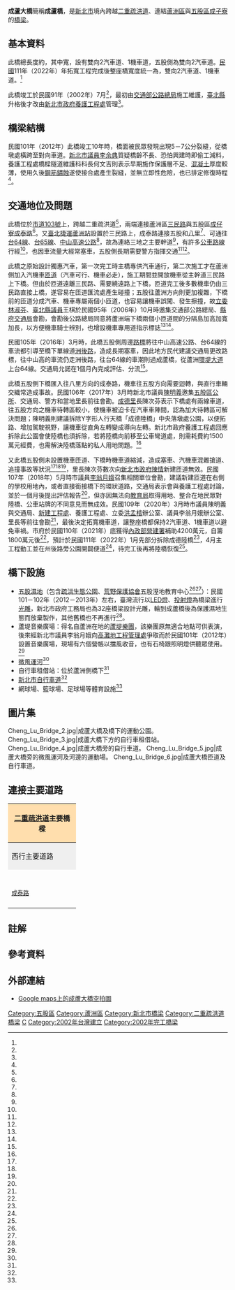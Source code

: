 {{Infobox bridge
|bridge_name= 成蘆大橋
|image= 成蘆大橋FUJI4576.JPG
|also_known_as= 成蘆橋
|carries= {{Jct|country=TWN|CH|103}}
|crosses= [[二重疏洪道|二重疏洪道]]
|locale= {{ROC-TW}}<br>[[新北市|新北市]][[五股區|五股區]][[成子寮|成子寮]]（西北端）<br>新北市[[蘆洲區|蘆洲區]]（東南端）
|owner=
|maint= [[交通部公路總局|交通部公路總局]]→[[新北市政府養護工程處|新北市政府養護工程處]]
|id= 
|mainspan= 
|preceded=[[永安大橋|永安大橋]]
|length= {{Convert|1100|m|ft|0}}
|width= [[民國紀年|民國]]111年（2022年）年拓寬工程完成後{{Convert|22|m|ft|0}}
|lanes=民國111年（2022年）年拓寬工程完成後雙向各2車道、1機車道
|clearance=
|below=
|open=民國91年（2002年）
|closed= 
|toll= 免費 
|coordinates= {{Coord|25.0976|N|121.4579|E|scale:50000}}
|material=[[混凝土|混凝土]]、[[鋼筋|鋼筋]]
|cost=
}}

'''成蘆大橋'''簡稱'''成蘆橋'''，是[[新北市|新北市]]境內跨越[[二重疏洪道|二重疏洪道]]、連結[[蘆洲區|蘆洲區]]與[[五股區|五股區]][[成子寮|成子寮]]的[[橋梁|橋梁]]。

== 基本資料 ==
此橋總長度約{{Convert|1100|m|ft|0}}，其中{{Convert|860|m|ft|0}}寬{{Convert|22|m|ft|0}}，設有雙向2汽車道、1機車道，五股側{{Convert|240|m|ft|0}}為{{Convert|18|m|ft|0}}雙向2汽車道。[[民國紀年|民國]]111年（2022年）年拓寬工程完成後整座橋寬度統一為{{Convert|22|m|ft|0}}，雙向2汽車道、1機車道。<ref name="張睿廷"/>

此橋竣工於民國91年（2002年）7月<ref name="尹章義"/>，最初由[[交通部公路總局|交通部公路總局]]施工維護，[[臺北縣|臺北縣]]升格後才改由[[新北市政府養護工程處|新北市政府養護工程處]]管理<ref name="賴筱桐"/>。

== 橋梁結構 ==
民國101年（2012年）此橋竣工10年時，橋面被民眾發現出現5－7公分裂縫，從橋墩處橫跨至對向車道。[[新北市議員|新北市議員]][[李余典|李余典]]質疑橋齡不長、恐怕興建時即偷工減料，養護工程處橋樑隧道維護科科長何文吉則表示早期施作保護層不足、[[混凝土|混凝土]]厚度較薄，使用久後[[鋼筋|鋼筋]][[鏽蝕|鏽蝕]]遂使接合處產生裂縫，並無立即性危險，也已排定修復時程<ref name="賴筱桐"/>。

== 交通地位及問題 ==
此橋位於[[市道103號|市道103號]]上，跨越二重疏洪道<ref name="張志杰"/>，兩端連接蘆洲區[[三民路_(蘆洲區)|三民路]]與五股區[[成仔寮|成仔寮]][[成泰路|成泰路]]{{NoteTag|五股側連接成泰路處即為[[市道107號|市道107號]]起點。<ref name="市道"/><ref name="Google地圖"/>}}<ref name="交通篇"/>。又[[臺北捷運|臺北捷運]][[蘆洲站|蘆洲站]]設置於三民路上，成泰路連接五股和[[八里區|八里]]<ref name="陳心瑜"/>、可通往[[台64線|台64線]]、[[台65線|台65線]]、[[中山高速公路|中山高速公路]]<ref name="陳螢萱"/>，故為連絡三地之主要幹道<ref name="張志杰"/>，有許多[[新北市公車|公車路線]]行經<ref name="北捷"/>，也因車流量大經常塞車，五股側長期需要警方指揮交通<ref name="張睿廷"/><ref name="陳螢萱"/>。

此橋之原始設計獨惠汽車，第一次完工時主橋專供汽車通行，第二次施工才在蘆洲側加入汽機車[[匝道|匝道]]（汽車可行、機車必走），施工期間並開放機車從主幹道三民路上下橋。但由於匝道遠離三民路、需要繞遠路上下橋，匝道完工後多數機車仍由三民路直接上橋，遂容易在匝道匯流處產生碰撞；五股往蘆洲方向則更加複雜，下橋前的匝道分成汽車、機車專屬兩個小匝道，也容易讓機車誤闖、發生擦撞，故[[立委|立委]][[林淑芬|林淑芬]]、[[新北市議員|臺北縣議員]]王棋於民國95年（2006年）10月時邀集交通部公路總局、[[新北市政府交通局|縣府交通局]]會勘，會勘後公路總局同意將蘆洲端下橋兩個小匝道間的分隔島加高加寬加長{{NoteTag|由原本的寬25公分、高40公分，改為寬50公分、高80公分，並向五股側延長。<ref name="張志杰"/>}}，以方便機車騎士辨別，也增設機車專用道指示標誌<ref name="張志杰"/><ref name="交通篇"/>。

民國105年（2016年）3月時，此橋五股側周邊[[路標|路標]]將往中山高速公路、台64線的車流都引導至橋下單線道[[洲後路|洲後路]]，造成長期塞車，因此地方民代建議交通局更改路標，往中山高的車流仍走洲後路，往台64線的車潮則過成蘆橋，從蘆洲[[環堤大道|環堤大道]]上台64線。交通局允諾在1個月內完成評估、分流<ref name="陳螢萱"/>。

此橋五股側下橋匯入往八里方向的成泰路，機車往五股方向需要迴轉，與直行車輛交織常造成事故。民國106年（2017年）3月時新北市議員[[陳明義_(1967年)|陳明義]]邀集[[五股區公所|五股區公所]]、交通局、警方和當地里長前往會勘。[[成德里|成德里]]長陳次芬表示下橋處有兩線車道，往五股方向之機車待轉區較小，使機車被迫卡在汽車車陣間，認為加大待轉區可解決問題；陳明義則建議拆除Y字形人行天橋「成德陸橋」中央落墩處公園，以便拓路、增加駕駛視野，讓機車從直角左轉變成導向左轉。新北市政府養護工程處回應拆除此公園會使陸橋也須拆除，若將陸橋向前移至公車彎道處，則需耗費約1500萬元經費，也需解決陸橋落點的私人用地問題。<ref name="陳心瑜"/>

又此橋五股側未設置機車匝道、下橋時機車道縮減，造成塞車、汽機車混雜搶道、追撞事故等狀況<ref name="張睿廷"/><ref name="李香儀"/><ref name="周湘芸"/>，里長陳次芬數次向[[新北市政府|新北市政府]][[陳情_(行政程序)|陳情]]新建匝道無效。民國107年（2018年）5月時市議員[[李翁月娥|李翁月娥]]召集相關單位會勘，建議新建匝道在右側的學校用地內，或者直接銜接橋下的環狀道路，交通局表示會與養護工程處討論，並於一個月後提出評估報告<ref name="羅綸宏"/>，但亦因無法向[[新北市政府教育局|教育局]]取得用地、整合在地民眾對陸橋、公車站牌的不同意見而無成效。民國109年（2020年）3月時市議員陳明義與交通局、[[新北市政府新建工程處|新建工程處]]、養護工程處、立委[[洪孟楷|洪孟楷]]辦公室、議員李翁月娥辦公室、里長等前往會勘<ref name="周湘芸"/>，最後決定拓寬機車道，讓整座橋都保持2汽車道、1機車道以避免車禍。市府於民國110年（2021年）底獲得[[內政部營建署|內政部營建署]]補助4200萬元，自籌1800萬元後<ref name="張睿廷"/>，預計於民國111年（2022年）1月先部分拆除成德陸橋<ref name="李成蔭"/>，4月主工程動工並在州後路旁公園開闢便道<ref name="張睿廷"/>，待完工後再將陸橋恢復<ref name="李成蔭"/>。

==橋下設施==
*[[五股濕地|五股濕地]]（包含[[疏洪生態公園|疏洪生態公園]]、[[荒野保護協會|荒野保護協會]]五股溼地教育中心<ref name="陳至中"/><ref name="李珊"/>）：民國101－102年（2012－2013年）左右，臺灣流行以[[LED燈|LED燈]]、[[投射燈|投射燈]]為橋梁進行[[光雕投影|光雕]]，新北市政府工務局也為32座橋梁設計光雕，輪到成蘆橋後為保護濕地生態而放棄製作，其他舊橋也不再進行<ref name="賈寶楠"/>。
*蘆堤音樂廣場：得名自蘆洲在地的[[蘆堤樂團|蘆堤樂團]]，該樂團原無適合地點可供表演，後來經新北市議員李翁月娥向[[新北市政府高灘地工程管理處|高灘地工程管理處]]爭取而於民國101年（2012年）設置音樂廣場，現場有六個營帳以擋風收音，也有石椅跟照明燈供聽眾使用。<ref name="張添福"/>
*[[微風運河|微風運河]]<ref name="賈寶楠"/>
*自行車租借站：位於蘆洲側橋下<ref name="自行車租借"/>
*[[新北市自行車道|新北市自行車道]]<ref name="自行車道"/>
*網球場、籃球場、足球場等體育設施<ref name="Google地圖"/>

==圖片集==
<gallery>
Cheng_Lu_Bridge_2.jpg|成蘆大橋及橋下的運動公園。
Cheng_Lu_Bridge_3.jpg|成蘆大橋下方的自行車租借站。
Cheng_Lu_Bridge_4.jpg|成蘆大橋旁的自行車道。
Cheng_Lu_Bridge_5.jpg|成蘆大橋旁的微風運河及河邊的運動場。
Cheng_Lu_Bridge_6.jpg|成蘆大橋匝道及自行車道。
</gallery>

== 連接主要道路 ==
{|  class="toccolours" border="1" cellpadding="4" style="margin: 0 auto; border-collapse: collapse; text-align: center; white-space:nowrap;"
|-  
! colspan="3" style="background: #ffdead;" | [[二重疏洪道|二重疏洪道]]主要橋樑
|-
| style="background: #efefef;" | 西行主要道路
| colspan="1" style= "background: #efefef;"    |二重疏洪道
| style="background: #efefef;" | 東行主要道路
|-
| style="width:140px; height:88px;" | <br /><small>[[成泰路|成泰路]]</small>
| style="width:200px; height:75px;" | 成蘆大橋<br /><small>往</small><br /><small>←[[五股區|五股區]]　　　　[[蘆洲區|蘆洲區]]→</small>
| style="width:140px; height:75px;" | <br /><small>[[三民路_(蘆洲區)|三民路]]</small><br /><small>[[環堤大道|環堤大道]]</small>
{| border="0"
|}
|}
==註解==
{{NoteFoot}}

==參考資料==
{{Reflist|refs=
<ref name="張睿廷">{{Cite news|author=張睿廷、李成蔭|date=2022-01-13|title={{单双书号转换|成蘆橋下五股混合車道 騎士像玩命}}|url=https://udn.com/news/story/7323/6029320|dead-url=no|newspaper=《[[聯合報|聯合報]]》|language=zh-tw|access-date=2022-01-22|archive-date=2022-02-04|archive-url=https://web.archive.org/web/20220204100043/https://udn.com/news/story/7323/6029320}}</ref>

<ref name="尹章義">{{Cite book|url=https://tm.ncl.edu.tw/article?u=006_104_000184&lang=chn|title={{单双书号转换|續修五股鄉志‧公共建設‧道路系統}}|editor=尹章義|page=頁238|location=臺北縣|publisher=臺北縣五股鄉公所|isbn=9789860271393|language=zh-tw|date=2010-12|accessdate=2022-02-04|dead-url=no|archive-date=2022-02-04|archive-url=https://web.archive.org/web/20220204104721/https://tm.ncl.edu.tw/article?u=006_104_000184&lang=chn}}</ref>

<ref name="賴筱桐">{{Cite news|author=賴筱桐|date=2012-06-19|title={{单双书号转换|成蘆橋裂7公分縫 裂至對向車道}}|url=https://news.ltn.com.tw/news/local/paper/592946|dead-url=no|newspaper=《[[自由時報|自由時報]]》|language=zh-tw|access-date=2022-01-23|archive-date=2022-02-04|archive-url=https://web.archive.org/web/20220204100043/https://news.ltn.com.tw/news/local/paper/592946}}</ref>

<ref name="張志杰">{{Cite news|author=張志杰|date=2006-10-25|title={{单双书号转换|成蘆大橋汽機車擦撞頻繁　立委林淑芬三度邀官員會勘}}|url=https://www.idn.com.tw/news/news_content.aspx?catsid=2&catdid=0&artid=20061025dd002|dead-url=no|newspaper=《[[自立晚報|自立晚報]]》|language=zh-tw|access-date=2022-01-22|archive-date=2022-02-05|archive-url=https://web.archive.org/web/20220205053907/https://www.idn.com.tw/news/news_content.aspx?catsid=2&catdid=0&artid=20061025dd002}}</ref>

<ref name="市道">{{Cite web|url=https://www.thb.gov.tw/sites/ch/modules/expressway/county?node=81f6a0db-8899-4d5a-83a2-2e6672a467f7|title={{单双书号转换|市道及縣道公路路線}}|work=交通部公路總局官方網站|accessdate=2022-02-04|archive-date=2021-04-14|archive-url=https://web.archive.org/web/20210414190406/https://www.thb.gov.tw/sites/ch/modules/expressway/county?node=81f6a0db-8899-4d5a-83a2-2e6672a467f7|dead-url=no}}</ref>

<ref name="Google地圖">{{Cite web|url=https://www.google.com.tw/maps/@25.0997484,121.4566764,1342m/data=!3m1!1e3|title={{单双书号转换|Google maps上的成蘆大橋空拍圖}}|language=zh-tw|work=[[Google地圖|Google地圖]]|date=2022|accessdate=2022-01-28|dead-url=no|archive-date=2022-02-04|archive-url=https://web.archive.org/web/20220204100037/https://www.google.com.tw/maps/@25.0997484,121.4566764,1342m/data=!3m1!1e3}}</ref>

<ref name="交通篇">{{Cite_book|editor=中華綜合發展研究院應用史學研究所|date=2009-07|title={{单双书号转换|蘆洲市志‧交通篇}}|url=https://www.luzhou.ntpc.gov.tw/archive/file/lc17.pdf|pages=頁332-351|dead-url=no|location=臺北縣蘆洲市|publisher=臺北縣[[蘆洲市公所|蘆洲市公所]]|isbn=9789860188899|language=zh-tw|archive-url=https://web.archive.org/web/20200418131623/https://www.luzhou.ntpc.gov.tw/archive/file/lc17.pdf|archive-date=2020-04-18|access-date=2020-04-18}}</ref>

<ref name="陳心瑜">{{Cite news|author=陳心瑜|date=2017-03-08|title={{单双书号转换|成泰路汽機車交織問題 各界會勘後無共識}}|url=https://www.chinatimes.com/realtimenews/20170308006903-260405?chdtv|dead-url=no|newspaper=《[[中時新聞網|中時新聞網]]》|language=zh-tw|access-date=2022-01-22|archive-date=2022-02-04|archive-url=https://web.archive.org/web/20220204100044/https://www.chinatimes.com/realtimenews/20170308006903-260405?chdtv}}</ref>

<ref name="陳螢萱">{{Cite news|author=陳螢萱|date=2016-03-30|title={{单双书号转换|五股成泰路三岔路口　分流將省1／3時間}}|url=https://news.housefun.com.tw/news/article/771842125322.html|dead-url=no|newspaper=《中時新聞網》|language=zh-tw|access-date=2022-01-25|archive-date=2022-02-04|archive-url=https://web.archive.org/web/20220204101545/https://news.housefun.com.tw/news/article/771842125322.html}}</ref>

<ref name="北捷">{{Cite web|url=https://web.metro.taipei/c/stationstory/174/174.html|title={{单双书号转换|車站介紹－蘆洲站}}|author=|language=zh-tw|work=[[臺北大眾捷運股份有限公司|臺北大眾捷運股份有限公司]]官方網站|date=|accessdate=2022-01-23|dead-url=no|archive-date=2022-02-04|archive-url=https://web.archive.org/web/20220204124320/https://web.metro.taipei/c/stationstory/174/174.html}}</ref>

<ref name="李香儀">{{Cite news|author=李香儀、柳中屏|date=2018-01-05|title={{单双书号转换|叭！計程車逼機車　騎士「驚閃」險釀撞}}|url=https://news.tvbs.com.tw/local/847533|dead-url=no|newspaper=《[[TVBS新聞網|TVBS新聞網]]》|language=zh-tw|access-date=2022-01-21|archive-date=2022-02-04|archive-url=https://web.archive.org/web/20220204191130/https://news.tvbs.com.tw/local/847533}}</ref>

<ref name="周湘芸">{{Cite news|author=周湘芸|date=2020-03-26|title={{单双书号转换|追撞事故頻傳 新北市成蘆橋盼拓寬3米增機車專用道}}|url=https://news.ltn.com.tw/news/life/breakingnews/3113691|dead-url=no|newspaper=《自由時報》|language=zh-tw|access-date=2022-01-21|archive-date=2022-02-04|archive-url=https://web.archive.org/web/20220204100046/https://news.ltn.com.tw/news/life/breakingnews/3113691}}</ref>

<ref name="羅綸宏">{{Cite news|author=羅綸宏|date=2018-05-02|title={{单双书号转换|成蘆橋五股端車禍多　議員爭設機車引道}}|url=https://www.taiwanhot.net/news/570577/%E6%88%90%E8%98%86%E6%A9%8B%E4%BA%94%E8%82%A1%E7%AB%AF%E8%BB%8A%E7%A6%8D%E5%A4%9A+%E8%AD%B0%E5%93%A1%E7%88%AD%E8%A8%AD%E6%A9%9F%E8%BB%8A%E5%BC%95%E9%81%93|dead-url=no|newspaper=《台灣好新聞》|language=zh-tw|access-date=2022-01-22|archive-date=2022-02-04|archive-url=https://web.archive.org/web/20220204191127/https://www.taiwanhot.net/news/570577/%E6%88%90%E8%98%86%E6%A9%8B%E4%BA%94%E8%82%A1%E7%AB%AF%E8%BB%8A%E7%A6%8D%E5%A4%9A+%E8%AD%B0%E5%93%A1%E7%88%AD%E8%A8%AD%E6%A9%9F%E8%BB%8A%E5%BC%95%E9%81%93}}</ref>

<ref name="李成蔭">{{Cite news|author=李成蔭|date=2022-01-12|title={{单双书号转换|成蘆橋五股端拓寬並設機車道 先封路再拆部分陸橋}}|url=https://udn.com/news/story/7323/6028287|dead-url=no|newspaper=《聯合報》|language=zh-tw|access-date=2022-01-23|archive-date=2022-02-04|archive-url=https://web.archive.org/web/20220204191126/https://udn.com/news/story/7323/6028287}}</ref>

<ref name="陳至中">{{Cite news|author=陳至中|date=2012-02-28|title={{单双书号转换|五股溼地 垃圾山復育傳奇}}|url=https://www.taiwannews.com.tw/ch/news/1853977|dead-url=no|newspaper=《[[台灣英文新聞|台灣英文新聞]]》|language=zh-tw|access-date=2022-01-26|archive-date=2022-02-05|archive-url=https://web.archive.org/web/20220205053710/https://www.taiwannews.com.tw/ch/news/1853977}}</ref>

<ref name="李珊">{{Cite magazine|author=李珊|date=2009-05|title={{单双书号转换|深入淡水河──五股濕地的哀愁與歡樂}}|url=https://www.taiwan-panorama.com/Articles/Details?Guid=a6ee388b-7613-467b-a8a2-b36bd9124ff7|dead-url=no|magazine=《[[台灣光華雜誌|台灣光華雜誌]]》|language=zh-tw|access-date=2022-01-26|archive-date=2022-02-04|archive-url=https://web.archive.org/web/20220204100043/https://www.taiwan-panorama.com/Articles/Details?Guid=a6ee388b-7613-467b-a8a2-b36bd9124ff7}}</ref>

<ref name="賈寶楠">{{Cite news|author=賈寶楠、高宛瑜|date=2014-05-18|title={{单双书号转换|讓濕地睡覺　新北成蘆橋棄光雕}}|newspaper=《聯合報》|language=zh-tw}}</ref>

<ref name="張添福">{{Cite news|author=張添福|date=2012-02-11|title={{单双书号转换|蘆堤音樂廣場啟用}}|url=https://tw.news.yahoo.com/%E8%98%86%E5%A0%A4%E9%9F%B3%E6%A8%82%E5%BB%A3%E5%A0%B4%E5%95%9F%E7%94%A8-153937389.html|dead-url=no|newspaper=《[[台灣新生報|台灣新生報]]》|language=zh-tw|access-date=2022-01-24|archive-date=2022-02-04|archive-url=https://web.archive.org/web/20220204135703/https://tw.news.yahoo.com/%E8%98%86%E5%A0%A4%E9%9F%B3%E6%A8%82%E5%BB%A3%E5%A0%B4%E5%95%9F%E7%94%A8-153937389.html}}</ref>

<ref name="自行車租借">{{Cite_web |url=http://www.cycling-lifestyle.org.tw/station/%E6%88%90%E8%98%86%E7%A7%9F%E5%80%9F%E7%AB%99-303.html |title={{单双书号转换|成蘆租借站}}|work=[[財團法人自行車新文化基金會|財團法人自行車新文化基金會]]官方網站 |access-date=2016-08-22 |archive-date=2019-08-13 |archive-url=https://web.archive.org/web/20190813235832/http://www.cycling-lifestyle.org.tw/station/%E6%88%90%E8%98%86%E7%A7%9F%E5%80%9F%E7%AB%99-303.html |dead-url=no }}</ref>

<ref name="自行車道">{{Cite web|url=https://water.ntpc.gov.tw/ImageBed/Article/1543/543589de-8b3e-440b-8947-5e8b20f47710.jpg|title={{单双书号转换|新北市河濱自行車道導覽圖}}|author=[[新北市水利局|新北市水利局]]|language=zh-tw|work=新北市水利局官方網站|date=|accessdate=2022-01-28|dead-url=no|archive-date=2022-02-04|archive-url=https://web.archive.org/web/20220204100039/https://water.ntpc.gov.tw/ImageBed/Article/1543/543589de-8b3e-440b-8947-5e8b20f47710.jpg}}</ref>

}}

==外部連結==
{{Commons_category|Cheng Lu Bridge}}
* [https://www.google.com.tw/maps/@25.0997484,121.4566764,1342m/data=!3m1!1e3 Google maps上的成蘆大橋空拍圖] {{Wayback|url=https://www.google.com.tw/maps/@25.0997484,121.4566764,1342m/data=!3m1!1e3 |date=20220204100037 }}

{{淡水河流域橋樑}}
[[Category:五股區|Category:五股區]]
[[Category:蘆洲區|Category:蘆洲區]]
[[Category:新北市橋梁|Category:新北市橋梁]]
[[Category:二重疏洪道橋梁|Category:二重疏洪道橋梁]]
[[Category:台灣公路橋|C]]
[[Category:2002年台灣建立|Category:2002年台灣建立]]
[[Category:2002年完工橋梁|Category:2002年完工橋梁]]